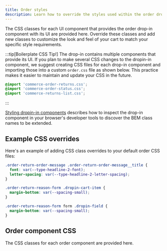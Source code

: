 ```yaml
---
title: Order styles
description: Learn how to override the styles used within the order drop-in component.
---
```





The CSS classes for each UI component that provides the order drop-in component with its UI are provided here. Override these classes and add new classes to customize the look and feel of your cart to match your specific style requirements.

:::tip[Boilerplate CSS Tip!]
The drop-in contains multiple components that provide its UI. If you plan to make several CSS changes to the dropin-in component, we suggest creating CSS files for each drop-in component and importing those into a custom `order.css` file as shown below. This practice makes it easier to maintain and update your CSS in the future.

```css title="order.css"
@import 'commerce-order-returns.css';
@import 'commerce-order-status.css';
@import 'commerce-returns-list.css';
```

:::

[Styling dropin-in components](https://experienceleague.adobe.com/developer/commerce/storefront/dropins/all/styling/) describes how to inspect the drop-in component in your browser's developer tools to discover the BEM class names to be extended.

## Example CSS overrides

Here's an example of adding CSS class overrides to your default order CSS files:

```css title="order.css"
.order-return-order-message .order-return-order-message__title {
  font: var(--type-headline-2-font);
  letter-spacing: var(--type-headline-2-letter-spacing);
}

.order-return-reason-form .dropin-cart-item {
  margin-bottom: var(--spacing-small);
}

.order-return-reason-form form .dropin-field {
  margin-bottom: var(--spacing-small);
}
```

## Order component CSS

The CSS classes for each order component are provided here.

<CodeImport code={customerDetailsContent} title="CustomerDetailsContent.css" lang="css" frame="none" />

<CodeImport code={emptyList} title="EmptyList.css" lang="css" frame="none" />

<CodeImport code={orderActions} title="OrderActions.css" lang="css" frame="none" />

<CodeImport code={orderCancel} title="OrderCancel.css" lang="css" frame="none" />

<CodeImport code={orderCostSummaryContent} title="OrderCostSummaryContent.css" lang="css" frame="none" />

<CodeImport code={orderLoaders} title="OrderLoaders.css" lang="css" frame="none" />

<CodeImport code={orderProductListContent} title="OrderProductListContent.css" lang="css" frame="none" />

<CodeImport code={orderSearchForm} title="OrderSearchForm.css" lang="css" frame="none" />

<CodeImport code={orderStatusContent} title="OrderStatusContent.css" lang="css" frame="none" />

<CodeImport code={returnOrderMessage} title="ReturnOrderMessage.css" lang="css" frame="none" />

<CodeImport code={returnOrderProductList} title="ReturnOrderProductList.css" lang="css" frame="none" />

<CodeImport code={returnReasonForm} title="ReturnReasonForm.css" lang="css" frame="none" />

<CodeImport code={returnsListContent} title="ReturnsListContent.css" lang="css" frame="none" />

<CodeImport code={shippingStatusCard} title="ShippingStatusCard.css" lang="css" frame="none" />
